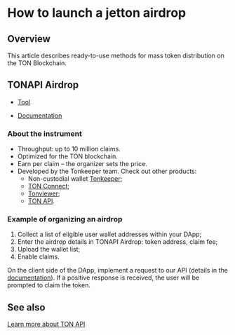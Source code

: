 

# How to launch a jetton airdrop

## Overview

This article describes ready-to-use methods for mass token distribution on the TON Blockchain.

## TONAPI Airdrop

<Player url="https://www.youtube.com/watch?v=8HHXykOyNys" />

- [Tool](https://tonapi.io/airdrop?utm_source=web&utm_medium=tondocs&utm_campaign=tondocs_1)

- [Documentation](https://docs.tonconsole.com/tonconsole/jettons/airdrop)

### About the instrument

- Throughput: up to 10 million claims.
- Optimized for the TON blockchain.
- Earn per claim – the organizer sets the price.
- Developed by the Tonkeeper team. Check out other products:
    - Non-custodial wallet [Tonkeeper](/v3/concepts/dive-into-ton/ton-ecosystem/wallet-apps#tonkeeper);
    - [TON Connect](/v3/guidelines/ton-connect/overview);
    - [Tonviewer](/v3/concepts/dive-into-ton/ton-ecosystem/explorers-in-ton#tonviewer);
    - [TON API](https://tonapi.io/).

### Example of organizing an airdrop

1. Collect a list of eligible user wallet addresses within your DApp;
2. Enter the airdrop details in TONAPI Airdrop: token address, claim fee;
3. Upload the wallet list;
4. Enable claims.

On the client side of the DApp, implement a request to our API (details in the [documentation](https://docs.tonconsole.com/tonconsole/jettons/airdrop#api-for-dapp-interaction)). If a positive response is received, the user will be prompted to claim the token.

## See also

[Learn more about TON API](https://tonapi.io?utm_source=web&utm_medium=tondocs&utm_campaign=tondocs_2)
<Feedback />

